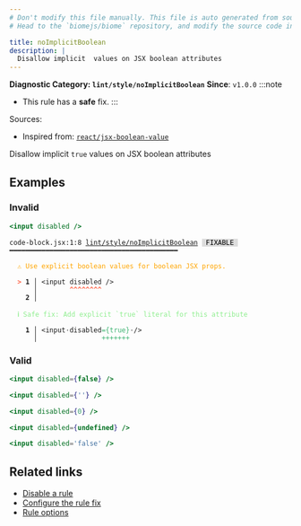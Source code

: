 ```yaml
---
# Don't modify this file manually. This file is auto generated from source, and you will lose your changes next time the website is built.
# Head to the `biomejs/biome` repository, and modify the source code in there.

title: noImplicitBoolean
description: |
  Disallow implicit  values on JSX boolean attributes
---
```


**Diagnostic Category: `lint/style/noImplicitBoolean`**
<Tabs>
<TabItem label="JSX and TSX" icon="seti:javascript">
**Since**: `v1.0.0`
:::note
- This rule has a **safe** fix.
:::

Sources: 
- Inspired from: <a href="https://github.com/jsx-eslint/eslint-plugin-react/blob/master/docs/rules/jsx-boolean-value.md" target="_blank"><code>react/jsx-boolean-value</code></a>

Disallow implicit `true` values on JSX boolean attributes

## Examples

### Invalid

```jsx
<input disabled />
```

<pre class="language-text"><code class="language-text">code-block.jsx:1:8 <a href="https://biomejs.dev/linter/rules/no-implicit-boolean">lint/style/noImplicitBoolean</a> <span style="color: #000; background-color: #ddd;"> FIXABLE </span> ━━━━━━━━━━━━━━━━━━━━━━━━━━━━━━━━━━━━━━━━━━<br /><br />  <strong><span style="color: Orange;">⚠</span></strong> <span style="color: Orange;">Use explicit boolean values for boolean JSX props.</span><br />  <br />  <strong><span style="color: Tomato;">&gt;</span></strong> <strong>1 │ </strong>&lt;input disabled /&gt;<br />   <strong>   │ </strong>       <strong><span style="color: Tomato;">^</span></strong><strong><span style="color: Tomato;">^</span></strong><strong><span style="color: Tomato;">^</span></strong><strong><span style="color: Tomato;">^</span></strong><strong><span style="color: Tomato;">^</span></strong><strong><span style="color: Tomato;">^</span></strong><strong><span style="color: Tomato;">^</span></strong><strong><span style="color: Tomato;">^</span></strong><br />    <strong>2 │ </strong><br />  <br />  <strong><span style="color: lightgreen;">ℹ</span></strong> <span style="color: lightgreen;">Safe fix</span><span style="color: lightgreen;">: </span><span style="color: lightgreen;">Add explicit `true` literal for this attribute</span><br />  <br />  <strong>  1 │ </strong>&lt;input<span style="opacity: 0.8;">·</span>disabled<span style="color: MediumSeaGreen;">=</span><span style="color: MediumSeaGreen;">&#123;</span><span style="color: MediumSeaGreen;">t</span><span style="color: MediumSeaGreen;">r</span><span style="color: MediumSeaGreen;">u</span><span style="color: MediumSeaGreen;">e</span><span style="color: MediumSeaGreen;">&#125;</span><span style="opacity: 0.8;">·</span>/&gt;<br />  <strong>    │ </strong>               <span style="color: MediumSeaGreen;">+</span><span style="color: MediumSeaGreen;">+</span><span style="color: MediumSeaGreen;">+</span><span style="color: MediumSeaGreen;">+</span><span style="color: MediumSeaGreen;">+</span><span style="color: MediumSeaGreen;">+</span><span style="color: MediumSeaGreen;">+</span>   <br /></code></pre>

### Valid

```jsx
<input disabled={false} />
```

```jsx
<input disabled={''} />
```

```jsx
<input disabled={0} />
```

```jsx
<input disabled={undefined} />
```

```jsx
<input disabled='false' />
```

## Related links

- [Disable a rule](/linter/#disable-a-lint-rule)
- [Configure the rule fix](/linter#configure-the-rule-fix)
- [Rule options](/linter/#rule-options)

</TabItem>
</Tabs>

